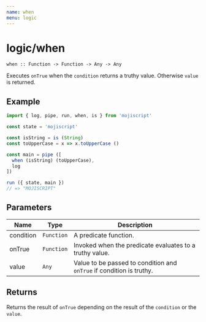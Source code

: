 ```yaml
---
name: when
menu: logic
---
```


# logic/when

`when :: Function -> Function -> Any -> Any`

Executes `onTrue` when the `condition` returns a truthy value. Otherwise `value` is returned.

## Example

```javascript
import { log, pipe, run, when, is } from 'mojiscript'

const state = 'mojiscript'

const isString = is (String)
const toUpperCase = x => x.toUpperCase ()

const main = pipe ([
  when (isString) (toUpperCase),
  log
])

run ({ state, main })
// => "MOJISCRIPT"
```

## Parameters

| Name | Type | Description |
| ---- | ---- | ----------- |
| condition | `Function`  | A predicate function. |
| onTrue | `Function`  | Invoked when the predicate evaluates to a truthy value. |
| value | `Any`  | Value to be passed to condition and `onTrue` if condition is truthy. |

## Returns

Returns the result of `onTrue` depending on the result of the `condition` or the `value`.
